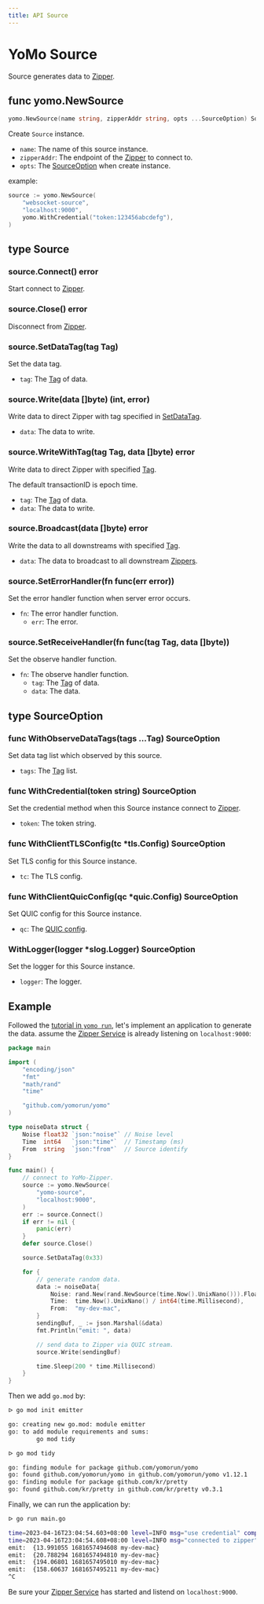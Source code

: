 ```yaml
---
title: API Source
---
```


# YoMo Source

Source generates data to [Zipper][zipper].

## func yomo.NewSource

```go
yomo.NewSource(name string, zipperAddr string, opts ...SourceOption) Source
```

Create `Source` instance.

- `name`: The name of this source instance.
- `zipperAddr`: The endpoint of the [Zipper][zipper] to connect to.
- `opts`: The [SourceOption][sourceOption] when create instance.

example:

```go
source := yomo.NewSource(
	"websocket-source",
	"localhost:9000",
	yomo.WithCredential("token:123456abcdefg"),
)
```

## type Source

### source.Connect() error

Start connect to [Zipper][zipper].

### source.Close() error

Disconnect from [Zipper][zipper].

### source.SetDataTag(tag Tag)

Set the data tag.

- `tag`: The [Tag][tag] of data.

### source.Write(data []byte) (int, error)

Write data to direct Zipper with tag specified in [SetDataTag](#sourcesetdatatagtag-frametag).

- `data`: The data to write.

### source.WriteWithTag(tag Tag, data []byte) error

Write data to direct Zipper with specified [Tag][tag].

The default transactionID is epoch time.

- `tag`: The [Tag][tag] of data.
- `data`: The data to write.

### source.Broadcast(data []byte) error

Write the data to all downstreams with specified [Tag][tag].

- `data`: The data to broadcast to all downstream [Zippers][zipper].

### source.SetErrorHandler(fn func(err error))

Set the error handler function when server error occurs.

- `fn`: The error handler function.
    - `err`: The error.

### source.SetReceiveHandler(fn func(tag Tag, data []byte))

Set the observe handler function.

- `fn`: The observe handler function.
    - `tag`: The [Tag][tag] of data.
    - `data`: The data.

## type SourceOption

### func WithObserveDataTags(tags ...Tag) SourceOption

Set data tag list which observed by this source.

- `tags`: The [Tag][tag] list.

### func WithCredential(token string) SourceOption

Set the credential method when this Source instance connect to [Zipper][zipper].

- `token`: The token string.

### func WithClientTLSConfig(tc *tls.Config) SourceOption

Set TLS config for this Source instance.

- `tc`: The TLS config.

### func WithClientQuicConfig(qc *quic.Config) SourceOption

Set QUIC config for this Source instance.

- `qc`: The [QUIC config](https://pkg.go.dev/github.com/lucas-clemente/quic-go#Config).

### WithLogger(logger *slog.Logger) SourceOption

Set the logger for this Source instance.

 - `logger`: The logger.

## Example

Followed the [tutorial in `yomo run`](/docs/cli/run), let's implement an application to generate the data. assume the [Zipper Service][zipper] is already listening on `localhost:9000`:

```go filename="main.go"
package main

import (
	"encoding/json"
	"fmt"
	"math/rand"
	"time"

	"github.com/yomorun/yomo"
)

type noiseData struct {
	Noise float32 `json:"noise"` // Noise level
	Time  int64   `json:"time"`  // Timestamp (ms)
	From  string  `json:"from"`  // Source identify
}

func main() {
	// connect to YoMo-Zipper.
	source := yomo.NewSource(
		"yomo-source",
		"localhost:9000",
	)
	err := source.Connect()
	if err != nil {
		panic(err)
	}
	defer source.Close()

	source.SetDataTag(0x33)

	for {
		// generate random data.
		data := noiseData{
			Noise: rand.New(rand.NewSource(time.Now().UnixNano())).Float32() * 200,
			Time:  time.Now().UnixNano() / int64(time.Millisecond),
			From:  "my-dev-mac",
		}
		sendingBuf, _ := json.Marshal(&data)
		fmt.Println("emit: ", data)

		// send data to Zipper via QUIC stream.
		source.Write(sendingBuf)

		time.Sleep(200 * time.Millisecond)
	}
}
```

Then we add `go.mod` by:

```bash
ᐅ go mod init emitter

go: creating new go.mod: module emitter
go: to add module requirements and sums:
        go mod tidy

ᐅ go mod tidy

go: finding module for package github.com/yomorun/yomo
go: found github.com/yomorun/yomo in github.com/yomorun/yomo v1.12.1
go: finding module for package github.com/kr/pretty
go: found github.com/kr/pretty in github.com/kr/pretty v0.3.1
```

Finally, we can run the application by: 

```bash
ᐅ go run main.go 

time=2023-04-16T23:04:54.603+08:00 level=INFO msg="use credential" component=Source client_id=a3zcJtlYwSbwU0aK5H2zK client_name=yomo-source credential_name=none
time=2023-04-16T23:04:54.608+08:00 level=INFO msg="connected to zipper" component=Source client_id=a3zcJtlYwSbwU0aK5H2zK client_name=yomo-source zipper_addr=localhost:9000
emit:  {13.991055 1681657494608 my-dev-mac}
emit:  {20.788294 1681657494810 my-dev-mac}
emit:  {194.06801 1681657495010 my-dev-mac}
emit:  {158.60637 1681657495211 my-dev-mac}
^C
```

Be sure your [Zipper Service][zipper] has started and listend on `localhost:9000`.

[sourceOption]: #type-sourceoption
[zipper]: /docs/cli/zipper
[tag]: ./tag
